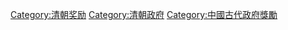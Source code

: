 [[Category:清朝奖励|Category:清朝奖励]]
[[Category:清朝政府|Category:清朝政府]]
[[Category:中國古代政府獎勵|Category:中國古代政府獎勵]]